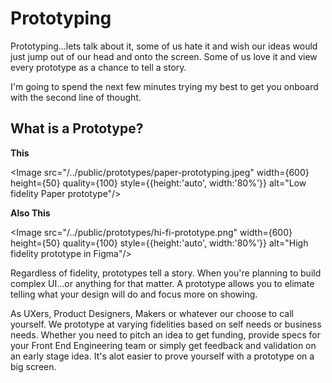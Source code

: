 
# Prototyping

Prototyping...lets talk about it, some of us hate it and wish our ideas would just jump out of our head and onto the screen. Some of us love it and view every prototype as a chance to tell a story.

I'm going to spend the next few minutes trying my best to get you onboard with the second line of thought.

## What is a Prototype?

**This**

<Image src="/../public/prototypes/paper-prototyping.jpeg" width={600} height={50} quality={100} style={{height:'auto', width:'80%'}} alt="Low fidelity Paper prototype"/>

**Also This**

<Image src="/../public/prototypes/hi-fi-prototype.png" width={600} height={50} quality={100} style={{height:'auto', width:'80%'}} alt="High fidelity prototype in Figma"/>




Regardless of fidelity, prototypes tell a story. When you're planning to build complex UI...or anything for that matter. A prototype allows you to elimate telling what your design will do and focus more on showing. 

As UXers, Product Designers, Makers or whatever our choose to call yourself. We prototype at varying fidelities based on self needs or business needs. Whether you need to pitch an idea to get funding, provide specs for your Front End Engineering team or simply get feedback and validation on an early stage idea. It's alot easier to prove yourself with a prototype on a big screen. 


